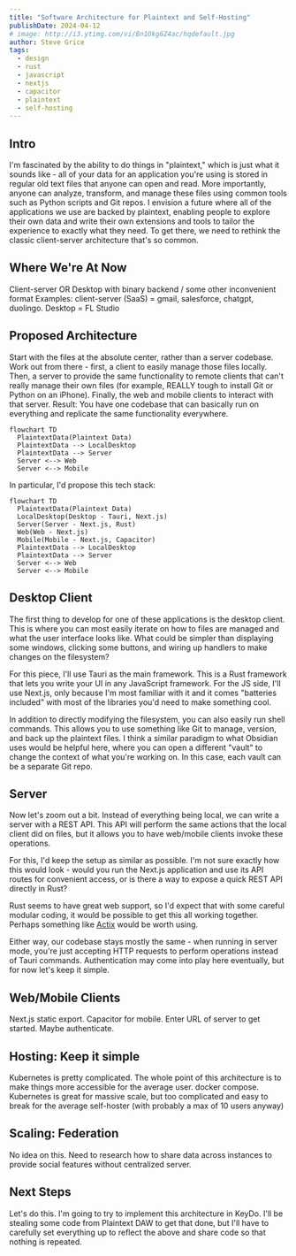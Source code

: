 ```yaml
---
title: "Software Architecture for Plaintext and Self-Hosting"
publishDate: 2024-04-12
# image: http://i3.ytimg.com/vi/Bn1Okg6Z4ac/hqdefault.jpg
author: Steve Grice
tags:
  - design
  - rust
  - javascript
  - nextjs
  - capacitor
  - plaintext
  - self-hosting
---
```


## Intro

I'm fascinated by the ability to do things in "plaintext," which is just what it sounds like - all of your data for an application you're using is stored in regular old text files that anyone can open and read. More importantly, anyone can analyze, transform, and manage these files using common tools such as Python scripts and Git repos. I envision a future where all of the applications we use are backed by plaintext, enabling people to explore their own data and write their own extensions and tools to tailor the experience to exactly what they need.
To get there, we need to rethink the classic client-server architecture that's so common.

## Where We're At Now

Client-server OR Desktop with binary backend / some other inconvenient format
Examples: client-server (SaaS) = gmail, salesforce, chatgpt, duolingo. Desktop = FL Studio

## Proposed Architecture

Start with the files at the absolute center, rather than a server codebase. Work out from there - first, a client to easily manage those files locally. Then, a server to provide the same functionality to remote clients that can't really manage their own files (for example, REALLY tough to install Git or Python on an iPhone). Finally, the web and mobile clients to interact with that server. Result: You have one codebase that can basically run on everything and replicate the same functionality everywhere.
```mermaid
flowchart TD
  PlaintextData(Plaintext Data)
  PlaintextData --> LocalDesktop
  PlaintextData --> Server
  Server <--> Web
  Server <--> Mobile
```
In particular, I'd propose this tech stack:
```mermaid
flowchart TD
  PlaintextData(Plaintext Data)
  LocalDesktop(Desktop - Tauri, Next.js)
  Server(Server - Next.js, Rust)
  Web(Web - Next.js)
  Mobile(Mobile - Next.js, Capacitor)
  PlaintextData --> LocalDesktop
  PlaintextData --> Server
  Server <--> Web
  Server <--> Mobile
```

## Desktop Client

The first thing to develop for one of these applications is the desktop client. This is where you can most easily iterate on how to files are managed and what the user interface looks like. What could be simpler than displaying some windows, clicking some buttons, and wiring up handlers to make changes on the filesystem?

For this piece, I'll use Tauri as the main framework. This is a Rust framework that lets you write your UI in any JavaScript framework. For the JS side, I'll use Next.js, only because I'm most familiar with it and it comes "batteries included" with most of the libraries you'd need to make something cool.

In addition to directly modifying the filesystem, you can also easily run shell commands. This allows you to use something like Git to manage, version, and back up the plaintext files. I think a similar paradigm to what Obsidian uses would be helpful here, where you can open a different "vault" to change the context of what you're working on. In this case, each vault can be a separate Git repo.

## Server

Now let's zoom out a bit. Instead of everything being local, we can write a server with a REST API. This API will perform the same actions that the local client did on files, but it allows you to have web/mobile clients invoke these operations.

For this, I'd keep the setup as similar as possible. I'm not sure exactly how this would look - would you run the Next.js application and use its API routes for convenient access, or is there a way to expose a quick REST API directly in Rust?

Rust seems to have great web support, so I'd expect that with some careful modular coding, it would be possible to get this all working together. Perhaps something like [Actix](https://actix.rs/) would be worth using.

Either way, our codebase stays mostly the same - when running in server mode, you're just accepting HTTP requests to perform operations instead of Tauri commands. Authentication may come into play here eventually, but for now let's keep it simple.

## Web/Mobile Clients
Next.js static export. Capacitor for mobile. Enter URL of server to get started. Maybe authenticate.
## Hosting: Keep it simple
Kubernetes is pretty complicated. The whole point of this architecture is to make things more accessible for the average user. 
docker compose. Kubernetes is great for massive scale, but too complicated and easy to break for the average self-hoster (with probably a max of 10 users anyway)
## Scaling: Federation
No idea on this. Need to research how to share data across instances to provide social features without centralized server.

## Next Steps
Let's do this. I'm going to try to implement this architecture in KeyDo. I'll be stealing some code from Plaintext DAW to get that done, but I'll have to carefully set everything up to reflect the above and share code so that nothing is repeated.
